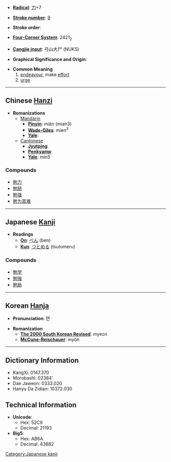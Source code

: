 * '''[[Wiktionary:Chinese radical index| Radical]]''': [[Wiktionary:Chinese radical index 力|力]]+7

* '''[[Wiktionary:Chinese total strokes index|Stroke number]]''': [[Wiktionary:Chinese total strokes index 9|9]]

* '''Stroke order''': 

* '''[[Wiktionary:Chinese four corner index|Four-Corner System]]''': 2421<sub>2</sub>

* '''[[Wiktionary:Chinese Cangjie index|Cangjie input]]''': 弓山大尸 (NUKS)

* '''Graphical Significance and Origin''': 

* '''Common Meaning'''
*# [[endeavour]], make [[effort]]
*# [[urge]]


----

== Chinese [[Hanzi]] ==

* '''Romanizations'''
** [[Mandarin]]
*** '''[[Pinyin]]''': miǎn (mian3)
*** '''[[Wade-Giles]]''': mien<sup>3</sup>
*** '''[[Yale]]''': 
**[[Cantonese]]
***'''[[Jyutping]]''':
***'''[[Penkyamp]]''': 
***'''[[Yale]]''': min5

===Compounds===
*[[勉力]]
*[[勉励]]
*[[勉强]]
*[[勉为其难]]


----

== Japanese [[Kanji]] ==

* '''Readings'''
** '''[[On]]''': [[べん]] (ben)
** '''[[Kun]]''': [[つとめる]] (tsutomeru)

===Compounds===
*[[勉学]]
*[[勉強]]
*[[勉励]]


----

== Korean [[Hanja]] ==

* '''Pronunciation''': 면

* '''Romanization'''
** '''[[The 2000 South Korean Revised Romanization|The 2000 South Korean Revised]]''': myeon
** '''[[McCune-Reischauer]]''': myŏn

----

== Dictionary Information ==

* KangXi: 0147.370
* Morobashi: 02384'
* Dae Jaweon: 0333.020
* Hanyu Da Zidian: 10372.030

== Technical Information ==

* '''Unicode''':
** Hex: 52C9
** Decimal: 21193
* '''Big5''':
** Hex: AB6A
** Decimal: 43882

[[Category:Japanese kanji]]